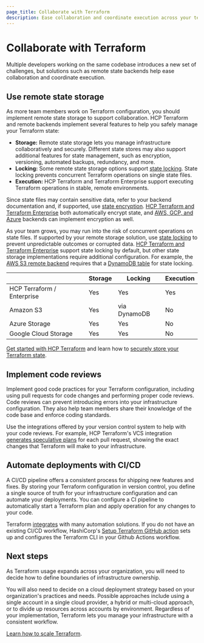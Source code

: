 ```yaml
---
page_title: Collaborate with Terraform
description: Ease collaboration and coordinate execution across your team.
---
```


# Collaborate with Terraform

Multiple developers working on the same codebase introduces a new set of challenges, but solutions such as remote state backends help ease collaboration and coordinate execution.

## Use remote state storage

As more team members work on Terraform configuration, you should implement remote state storage to support collaboration. HCP Terraform and remote backends implement several features to help you safely manage your Terraform state:

- **Storage:** Remote state storage lets you manage infrastructure collaboratively and securely. Different state stores may also support additional features for state management, such as encryption, versioning, automated backups, redundancy, and more.
- **Locking:** Some remote state storage options support [state locking](/terraform/language/state/locking). State locking prevents concurrent Terraform operations on single state files. 
- **Execution:** HCP Terraform and Terraform Enterprise support executing Terraform operations in stable, remote environments. 

Since state files may contain sensitive data, refer to your backend documentation and, if supported, use [state encryption](/well-architected-framework/security/security-sensitive-data). [HCP Terraform and Terraform Enterprise](/terraform/cloud-docs/architectural-details/data-security#data-security) both automatically encrypt state, and [AWS, GCP, and Azure](/well-architected-framework/security/security-sensitive-data#storing-terraform-state) backends can implement encryption as well. 

As your team grows, you may run into the risk of concurrent operations on state files. If supported by your remote storage solution, use [state locking](/terraform/language/state/locking) to prevent unpredictable outcomes or corrupted data. [HCP Terraform and Terraform Enterprise](/terraform/cli/cloud/settings) support state locking by default, but other state storage implementations require additional configuration. For example, the [AWS S3 remote backend](/terraform/language/settings/backends/s3) requires that a [DynamoDB table](/terraform/language/settings/backends/s3#dynamodb-table-permissions) for state locking.

|                              | Storage |    Locking   | Execution |
|------------------------------|---------|--------------|-----------|
| HCP Terraform / Enterprise |   Yes   |     Yes      |    Yes    | 
| Amazon S3                    |   Yes   | via DynamoDB |    No     |
| Azure Storage                |   Yes   |     Yes      |    No     |
| Google Cloud Storage         |   Yes   |     Yes      |    No     |

[Get started with HCP Terraform](/terraform/tutorials/cloud-get-started) and learn how to [securely store your Terraform state](/well-architected-framework/security/security-sensitive-data#storing-terraform-state).

## Implement code reviews

Implement good code practices for your Terraform configuration, including using pull requests for code changes and performing proper code reviews.
Code reviews can prevent introducing errors into your infrastructure configuration. They also help team members share their knowledge of the code base and enforce coding standards.

Use the integrations offered by your version control system to help with your code reviews. For example, HCP Terraform's VCS integration [generates speculative plans](/terraform/cloud-docs/run/ui#speculative-plans-on-pull-requests) for each pull request, showing the exact changes that Terraform will make to your infrastructure.

## Automate deployments with CI/CD

A CI/CD pipeline offers a consistent process for  shipping new features and fixes. By storing your Terraform configuration in version control, you define a single source of truth for your infrastructure configuration and can automate your deployments. You can configure a CI pipeline to automatically start a Terraform plan and apply operation for any changes to your code.

Terraform [integrates](/terraform/tutorials/automation/automate-terraform) with many automation solutions. If you do not have an existing CI/CD workflow, HashiCorp's [Setup Terraform GitHub action](/terraform/tutorials/automation/github-actions) sets up and configures the Terraform CLI in your Github Actions workflow.

## Next steps

As Terraform usage expands across your organization, you will need to decide how to define boundaries of infrastructure ownership.

You will also need to decide on a cloud deployment strategy based on your organization's practices and needs. Possible approaches include using a single account in a single cloud provider, a hybrid or multi-cloud approach, or to divide up resources across accounts by environment. Regardless of your implementation, Terraform lets you manage your infrastructure with a consistent workflow. 

[Learn how to scale Terraform](/terraform/intro/phases/scale).